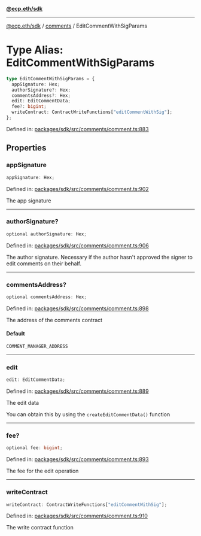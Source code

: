 [**@ecp.eth/sdk**](../../index.mdx)

***

[@ecp.eth/sdk](/sdk-reference/index.mdx) / [comments](/sdk-reference/comments/index.mdx) / EditCommentWithSigParams

# Type Alias: EditCommentWithSigParams

```ts
type EditCommentWithSigParams = {
  appSignature: Hex;
  authorSignature?: Hex;
  commentsAddress?: Hex;
  edit: EditCommentData;
  fee?: bigint;
  writeContract: ContractWriteFunctions["editCommentWithSig"];
};
```

Defined in: [packages/sdk/src/comments/comment.ts:883](https://github.com/ecp-eth/comments-monorepo/blob/main/packages/sdk/src/comments/comment.ts#L883)

## Properties

### appSignature

```ts
appSignature: Hex;
```

Defined in: [packages/sdk/src/comments/comment.ts:902](https://github.com/ecp-eth/comments-monorepo/blob/main/packages/sdk/src/comments/comment.ts#L902)

The app signature

***

### authorSignature?

```ts
optional authorSignature: Hex;
```

Defined in: [packages/sdk/src/comments/comment.ts:906](https://github.com/ecp-eth/comments-monorepo/blob/main/packages/sdk/src/comments/comment.ts#L906)

The author signature. Necessary if the author hasn't approved the signer to edit comments on their behalf.

***

### commentsAddress?

```ts
optional commentsAddress: Hex;
```

Defined in: [packages/sdk/src/comments/comment.ts:898](https://github.com/ecp-eth/comments-monorepo/blob/main/packages/sdk/src/comments/comment.ts#L898)

The address of the comments contract

#### Default

```ts
COMMENT_MANAGER_ADDRESS
```

***

### edit

```ts
edit: EditCommentData;
```

Defined in: [packages/sdk/src/comments/comment.ts:889](https://github.com/ecp-eth/comments-monorepo/blob/main/packages/sdk/src/comments/comment.ts#L889)

The edit data

You can obtain this by using the `createEditCommentData()` function

***

### fee?

```ts
optional fee: bigint;
```

Defined in: [packages/sdk/src/comments/comment.ts:893](https://github.com/ecp-eth/comments-monorepo/blob/main/packages/sdk/src/comments/comment.ts#L893)

The fee for the edit operation

***

### writeContract

```ts
writeContract: ContractWriteFunctions["editCommentWithSig"];
```

Defined in: [packages/sdk/src/comments/comment.ts:910](https://github.com/ecp-eth/comments-monorepo/blob/main/packages/sdk/src/comments/comment.ts#L910)

The write contract function
